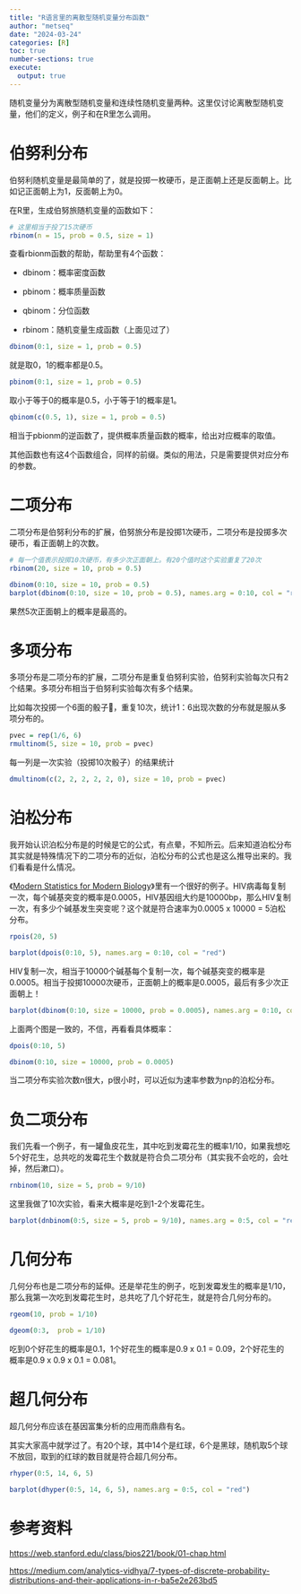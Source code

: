```yaml
---
title: "R语言里的离散型随机变量分布函数"
author: "metseq"
date: "2024-03-24"
categories: [R]
toc: true
number-sections: true
execute:
  output: true
---
```


随机变量分为离散型随机变量和连续性随机变量两种。这里仅讨论离散型随机变量，他们的定义，例子和在R里怎么调用。

# 伯努利分布

伯努利随机变量是最简单的了，就是投掷一枚硬币，是正面朝上还是反面朝上。比如记正面朝上为1，反面朝上为0。

在R里，生成伯努旅随机变量的函数如下：

```r
# 这里相当于投了15次硬币
rbinom(n = 15, prob = 0.5, size = 1)
```

查看rbionm函数的帮助，帮助里有4个函数：

-   dbinom：概率密度函数

-   pbinom：概率质量函数

-   qbinom：分位函数

-   rbinom：随机变量生成函数（上面见过了）

```r
dbinom(0:1, size = 1, prob = 0.5)
```

就是取0，1的概率都是0.5。

```r
pbinom(0:1, size = 1, prob = 0.5)
```

取小于等于0的概率是0.5，小于等于1的概率是1。

```r
qbinom(c(0.5, 1), size = 1, prob = 0.5)
```

相当于pbionm的逆函数了，提供概率质量函数的概率，给出对应概率的取值。

其他函数也有这4个函数组合，同样的前缀。类似的用法，只是需要提供对应分布的参数。

# 二项分布

二项分布是伯努利分布的扩展，伯努旅分布是投掷1次硬币，二项分布是投掷多次硬币，看正面朝上的次数。

```r
# 每一个值表示投掷10次硬币，有多少次正面朝上。有20个值时这个实验重复了20次
rbinom(20, size = 10, prob = 0.5)
```

```r
dbinom(0:10, size = 10, prob = 0.5)
barplot(dbinom(0:10, size = 10, prob = 0.5), names.arg = 0:10, col = "red")
```

果然5次正面朝上的概率是最高的。

# 多项分布

多项分布是二项分布的扩展，二项分布是重复伯努利实验，伯努利实验每次只有2个结果。多项分布相当于伯努利实验每次有多个结果。

比如每次投掷一个6面的骰子🎲，重复10次，统计1：6出现次数的分布就是服从多项分布的。

```r
pvec = rep(1/6, 6)
rmultinom(5, size = 10, prob = pvec)
```

每一列是一次实验（投掷10次骰子）的结果统计

```r
dmultinom(c(2, 2, 2, 2, 2, 0), size = 10, prob = pvec)
```

# 泊松分布

我开始认识泊松分布是的时候是它的公式，有点晕，不知所云。后来知道泊松分布其实就是特殊情况下的二项分布的近似，泊松分布的公式也是这么推导出来的。我们看看是什么情况。

《[Modern Statistics for Modern Biology](https://web.stanford.edu/class/bios221/book/)》里有一个很好的例子。HIV病毒每复制一次，每个碱基突变的概率是0.0005，HIV基因组大约是10000bp，那么HIV复制一次，有多少个碱基发生突变呢？这个就是符合速率为0.0005 x 10000 = 5泊松分布。

```r
rpois(20, 5)
```

```r
barplot(dpois(0:10, 5), names.arg = 0:10, col = "red")
```

HIV复制一次，相当于10000个碱基每个复制一次，每个碱基突变的概率是0.0005。相当于投掷10000次硬币，正面朝上的概率是0.0005，最后有多少次正面朝上！

```r
barplot(dbinom(0:10, size = 10000, prob = 0.0005), names.arg = 0:10, col = "red")
```

上面两个图是一致的，不信，再看看具体概率：

```r
dpois(0:10, 5)

dbinom(0:10, size = 10000, prob = 0.0005)
```

::: callout-important
当二项分布实验次数n很大，p很小时，可以近似为速率参数为np的泊松分布。
:::

# 负二项分布

我们先看一个例子，有一罐鱼皮花生，其中吃到发霉花生的概率1/10，如果我想吃5个好花生，总共吃的发霉花生个数就是符合负二项分布（其实我不会吃的，会吐掉，然后漱口）。

```r
rnbinom(10, size = 5, prob = 9/10)
```

这里我做了10次实验，看来大概率是吃到1-2个发霉花生。

```r
barplot(dnbinom(0:5, size = 5, prob = 9/10), names.arg = 0:5, col = "red")
```

# 几何分布

几何分布也是二项分布的延伸。还是举花生的例子，吃到发霉发生的概率是1/10，那么我第一次吃到发霉花生时，总共吃了几个好花生，就是符合几何分布的。

```r
rgeom(10, prob = 1/10)
```

```r
dgeom(0:3,  prob = 1/10)
```

吃到0个好花生的概率是0.1，1个好花生的概率是0.9 x 0.1 = 0.09，2个好花生的概率是0.9 x 0.9 x 0.1 = 0.081。

# 超几何分布

超几何分布应该在基因富集分析的应用而鼎鼎有名。

其实大家高中就学过了。有20个球，其中14个是红球，6个是黑球，随机取5个球不放回，取到的红球的数目就是符合超几何分布。

```r
rhyper(0:5, 14, 6, 5)
```

```r
barplot(dhyper(0:5, 14, 6, 5), names.arg = 0:5, col = "red")
```

# 参考资料

<https://web.stanford.edu/class/bios221/book/01-chap.html>

<https://medium.com/analytics-vidhya/7-types-of-discrete-probability-distributions-and-their-applications-in-r-ba5e2e263bd5>
